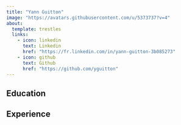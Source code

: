 ---
title: "Yann Guitton"
image: "https://avatars.githubusercontent.com/u/5373737?v=4"
about:
  template: trestles
  links: 
    - icon: linkedin
      text: Linkedin
      href: "https://fr.linkedin.com/in/yann-guitton-3b085273"
    - icon: github
      text: Github
      href: "https://github.com/yguitton"
---
  
## Education

## Experience
